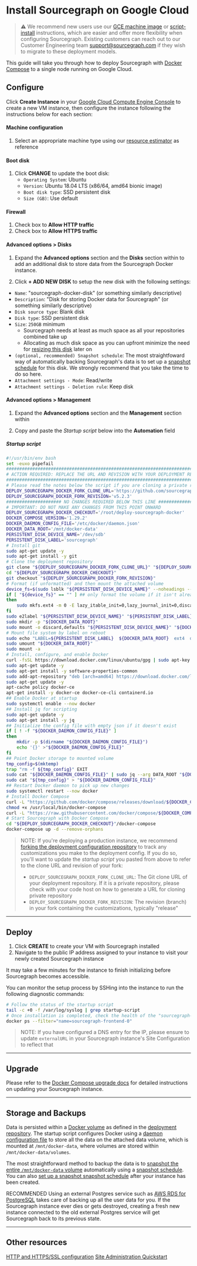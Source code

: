 # Install Sourcegraph on Google Cloud

> ⚠️ We recommend new users use our [GCE machine image](/admin/deploy/machine-images/gce) or [script-install](/admin/deploy/single-node/script) instructions, which are easier and offer more flexibility when configuring Sourcegraph. Existing customers can reach out to our Customer Engineering team support@sourcegraph.com if they wish to migrate to these deployment models.

This guide will take you through how to deploy Sourcegraph with [Docker Compose](https://docs.docker.com/compose/) to a single node running on Google Cloud.

## Configure

Click **Create Instance** in your [Google Cloud Compute Engine Console](https://console.cloud.google.com/compute/instances) to create a new VM instance, then configure the instance following the instructions below for each section:

#### Machine configuration
1. Select an appropriate machine type using our [resource estimator](/admin/deploy/resource_estimator) as reference

#### Boot disk
1. Click **CHANGE** to update the boot disk:
   * `Operating System`: Ubuntu
   * `Version`: Ubuntu 18.04 LTS (x86/64, amd64 bionic image)
   * `Boot disk type`: SSD persistent disk
   * `Size (GB)`: Use default

#### Firewall
1. Check box to **Allow HTTP traffic**
1. Check box to **Allow HTTPS traffic**

#### Advanced options > Disks

1. Expand the **Advanced options** section and the **Disks** section within to add an additional disk to store data from the Sourcegraph Docker instance.

1. Click **+ ADD NEW DISK** to setup the new disk with the following settings:
  * `Name`: "sourcegraph-docker-disk" (or something similarly descriptive)
  * `Description`: "Disk for storing Docker data for Sourcegraph" (or something similarly descriptive)
  * `Disk source type`: Blank disk
  * `Disk type`: SSD persistent disk
  * `Size`: `250GB` minimum
      * Sourcegraph needs at least as much space as all your repositories combined take up
      * Allocating as much disk space as you can upfront minimize the need for [resizing this disk](https://cloud.google.com/compute/docs/disks/add-persistent-disk#resize_pd) later on
  * `(optional, recommended) Snapshot schedule`: The most straightfoward way of automatically backing Sourcegraph's data is to set up a [snapshot schedule](https://cloud.google.com/compute/docs/disks/scheduled-snapshots) for this disk. We strongly recommend that you take the time to do so here.
  * `Attachment settings - Mode`: Read/write
  * `Attachment settings - Deletion rule`: Keep disk

#### Advanced options > Management

1. Expand the **Advanced options** section and the **Management** section within

2. Copy and paste the *Startup script* below into the **Automation** field

##### Startup script

```bash
#!/usr/bin/env bash
set -euxo pipefail
###############################################################################
# ACTION REQUIRED: REPLACE THE URL AND REVISION WITH YOUR DEPLOYMENT REPO INFO
###############################################################################
# Please read the notes below the script if you are cloning a private repository
DEPLOY_SOURCEGRAPH_DOCKER_FORK_CLONE_URL='https://github.com/sourcegraph/deploy-sourcegraph-docker.git'
DEPLOY_SOURCEGRAPH_DOCKER_FORK_REVISION='v5.2.3'
##################### NO CHANGES REQUIRED BELOW THIS LINE #####################
# IMPORTANT: DO NOT MAKE ANY CHANGES FROM THIS POINT ONWARD
DEPLOY_SOURCEGRAPH_DOCKER_CHECKOUT='/root/deploy-sourcegraph-docker'
DOCKER_COMPOSE_VERSION='1.29.2'
DOCKER_DAEMON_CONFIG_FILE='/etc/docker/daemon.json'
DOCKER_DATA_ROOT='/mnt/docker-data'
PERSISTENT_DISK_DEVICE_NAME='/dev/sdb'
PERSISTENT_DISK_LABEL='sourcegraph'
# Install git
sudo apt-get update -y
sudo apt-get install -y git
# Clone the deployment repository
git clone "${DEPLOY_SOURCEGRAPH_DOCKER_FORK_CLONE_URL}" "${DEPLOY_SOURCEGRAPH_DOCKER_CHECKOUT}"
cd "${DEPLOY_SOURCEGRAPH_DOCKER_CHECKOUT}"
git checkout "${DEPLOY_SOURCEGRAPH_DOCKER_FORK_REVISION}"
# Format (if unformatted) and then mount the attached volume
device_fs=$(sudo lsblk "${PERSISTENT_DISK_DEVICE_NAME}" --noheadings --output fsType)
if [ "${device_fs}" == "" ] ## only format the volume if it isn't already formatted
then
    sudo mkfs.ext4 -m 0 -E lazy_itable_init=0,lazy_journal_init=0,discard "${PERSISTENT_DISK_DEVICE_NAME}"
fi
sudo e2label "${PERSISTENT_DISK_DEVICE_NAME}" "${PERSISTENT_DISK_LABEL}"
sudo mkdir -p "${DOCKER_DATA_ROOT}"
sudo mount -o discard,defaults "${PERSISTENT_DISK_DEVICE_NAME}" "${DOCKER_DATA_ROOT}"
# Mount file system by label on reboot
sudo echo "LABEL=${PERSISTENT_DISK_LABEL}  ${DOCKER_DATA_ROOT}  ext4  discard,defaults,nofail  0  2" | sudo tee -a /etc/fstab
sudo umount "${DOCKER_DATA_ROOT}"
sudo mount -a
# Install, configure, and enable Docker
curl -fsSL https://download.docker.com/linux/ubuntu/gpg | sudo apt-key add -
sudo apt-get update -y
sudo apt-get install -y software-properties-common
sudo add-apt-repository "deb [arch=amd64] https://download.docker.com/linux/ubuntu $(lsb_release -cs) stable"
sudo apt-get update -y
apt-cache policy docker-ce
apt-get install -y docker-ce docker-ce-cli containerd.io
## Enable Docker at startup
sudo systemctl enable --now docker
## Install jq for scripting
sudo apt-get update -y
sudo apt-get install -y jq
## Initialize the config file with empty json if it doesn't exist
if [ ! -f "${DOCKER_DAEMON_CONFIG_FILE}" ]
then
    mkdir -p $(dirname "${DOCKER_DAEMON_CONFIG_FILE}")
    echo '{}' >"${DOCKER_DAEMON_CONFIG_FILE}"
fi
## Point Docker storage to mounted volume
tmp_config=$(mktemp)
trap "rm -f ${tmp_config}" EXIT
sudo cat "${DOCKER_DAEMON_CONFIG_FILE}" | sudo jq --arg DATA_ROOT "${DOCKER_DATA_ROOT}" '.["data-root"]=$DATA_ROOT' > "${tmp_config}"
sudo cat "${tmp_config}" > "${DOCKER_DAEMON_CONFIG_FILE}"
## Restart Docker daemon to pick up new changes
sudo systemctl restart --now docker
# Install Docker Compose
curl -L "https://github.com/docker/compose/releases/download/${DOCKER_COMPOSE_VERSION}/docker-compose-$(uname -s)-$(uname -m)" -o /usr/local/bin/docker-compose
chmod +x /usr/local/bin/docker-compose
curl -L "https://raw.githubusercontent.com/docker/compose/${DOCKER_COMPOSE_VERSION}/contrib/completion/bash/docker-compose" -o /etc/bash_completion.d/docker-compose
# Start Sourcegraph with Docker Compose
cd "${DEPLOY_SOURCEGRAPH_DOCKER_CHECKOUT}"/docker-compose
docker-compose up -d --remove-orphans
```

> NOTE: If you're deploying a production instance, we recommend [forking the deployment configuration repository](/admin/deploy/docker-compose/#step-1-fork-the-deployment-repository) to track any customizations you make to the deployment config. If you do so, you'll want to update the *startup script* you pasted from above to refer to the clone URL and revision of your fork:
>
> - `DEPLOY_SOURCEGRAPH_DOCKER_FORK_CLONE_URL`: The Git clone URL of your deployment repository. If it is a private repository, please check with your code host on how to generate a URL for cloning private repository
> - `DEPLOY_SOURCEGRAPH_DOCKER_FORK_REVISION`: The revision (branch) in your fork containing the customizations, typically "release"

---

## Deploy

1. Click **CREATE** to create your VM with Sourcegraph installed
2. Navigate to the public IP address assigned to your instance to visit your newly created Sourcegraph instance

It may take a few minutes for the instance to finish initializing before Sourcegraph becomes accessible.

You can monitor the setup process by SSHing into the instance to run the following diagnostic commands:

```bash
# Follow the status of the startup script
tail -c +0 -f /var/log/syslog | grep startup-script
# Once installation is completed, check the health of the "sourcegraph-frontend" container
docker ps --filter="name=sourcegraph-frontend-0"
```

> NOTE: If you have configured a DNS entry for the IP, please ensure to update `externalURL` in your Sourcegraph instance's Site Configuration to reflect that

---

## Upgrade

Please refer to the [Docker Compose upgrade docs](/admin/deploy/docker-compose/upgrade) for detailed instructions on updating your Sourcegraph instance.

---

## Storage and Backups

Data is persisted within a [Docker volume](https://docs.docker.com/storage/volumes/) as defined in the [deployment repository](https://github.com/sourcegraph/deploy-sourcegraph-docker/blob/master/docker-compose/docker-compose.yaml). The startup script configures Docker using a [daemon configuration file](https://docs.docker.com/engine/reference/commandline/dockerd/#daemon-configuration-file) to store all the data on the attached data volume, which is mounted at `/mnt/docker-data`, where volumes are stored within `/mnt/docker-data/volumes`.

The most straightforward method to backup the data is to [snapshot the entire `/mnt/docker-data` volume](https://cloud.google.com/compute/docs/disks/create-snapshots) automatically using a [snapshot schedule](https://cloud.google.com/compute/docs/disks/scheduled-snapshots). You can also [set up a snapshot snapshot schedule](https://cloud.google.com/compute/docs/disks/scheduled-snapshots) after your instance has been created.

<span class="badge badge-note">RECOMMENDED</span> Using an external Postgres service such as [AWS RDS for PostgreSQL](https://aws.amazon.com/rds/) takes care of backing up all the user data for you. If the Sourcegraph instance ever dies or gets destroyed, creating a fresh new instance connected to the old external Postgres service will get Sourcegraph back to its previous state.

---

## Other resources

[HTTP and HTTPS/SSL configuration](/admin/http_https_configuration#sourcegraph-via-docker-compose-caddy-2)
[Site Administration Quickstart](/admin/how-to/site-admin-quickstart)

